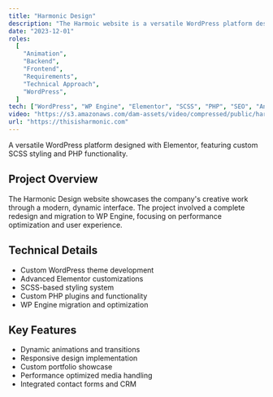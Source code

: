 ```yaml
---
title: "Harmonic Design"
description: "The Harmoic website is a versatile WordPress platform designed with Elementor, featuring custom SCSS styling and PHP functionality. It includes custom plugins, a migration to WP Engine for peak performance, and dynamic animations for an engaging user experience."
date: "2023-12-01"
roles:
  [
    "Animation",
    "Backend",
    "Frontend",
    "Requirements",
    "Technical Approach",
    "WordPress",
  ]
tech: ["WordPress", "WP Engine", "Elementor", "SCSS", "PHP", "SEO", "Analytics"]
video: "https://s3.amazonaws.com/dam-assets/video/compressed/public/harmonic.mp4"
url: "https://thisisharmonic.com"
---
```


A versatile WordPress platform designed with Elementor, featuring custom SCSS styling and PHP functionality.

## Project Overview

The Harmonic Design website showcases the company's creative work through a modern, dynamic interface. The project involved a complete redesign and migration to WP Engine, focusing on performance optimization and user experience.

## Technical Details

- Custom WordPress theme development
- Advanced Elementor customizations
- SCSS-based styling system
- Custom PHP plugins and functionality
- WP Engine migration and optimization

## Key Features

- Dynamic animations and transitions
- Responsive design implementation
- Custom portfolio showcase
- Performance optimized media handling
- Integrated contact forms and CRM
